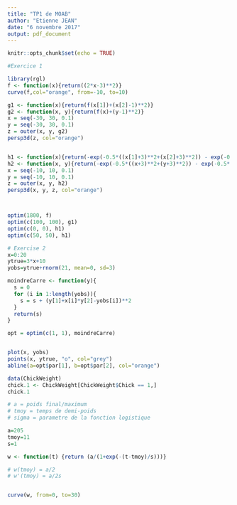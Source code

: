 ```yaml
---
title: "TP1 de MOAB"
author: "Etienne JEAN"
date: "6 novembre 2017"
output: pdf_document
---
```


```r
knitr::opts_chunk$set(echo = TRUE)
```


```r
#Exercice 1

library(rgl)
f <- function(x){return((2*x-3)**2)}
curve(f,col="orange", from=-10, to=10)

g1 <- function(x){return(f(x[1])+(x[2]-1)**2)}
g2 <- function(x, y){return(f(x)+(y-1)**2)}
x = seq(-30, 30, 0.1)
y = seq(-30, 30, 0.1)
z = outer(x, y, g2)
persp3d(z, col="orange")


h1 <- function(x){return(-exp(-0.5*((x[1]+3)**2+(x[2]+3)**2)) - exp(-0.5*(x[1]**2+x[2]**2)) - exp(-0.5*((x[1]-5)**2+(x[2]-5)**2)))}
h2 <- function(x, y){return(-exp(-0.5*((x+3)**2+(y+3)**2)) - exp(-0.5*(x**2+y**2)) - exp(-0.5*((x-5)**2+(y-5)**2)))}
x = seq(-10, 10, 0.1)
y = seq(-10, 10, 0.1)
z = outer(x, y, h2)
persp3d(x, y, z, col="orange")



optim(1800, f)
optim(c(100, 100), g1)
optim(c(0, 0), h1)
optim(c(50, 50), h1)

```



```r
# Exercise 2
x=0:20
ytrue=3*x+10
yobs=ytrue+rnorm(21, mean=0, sd=3)

moindreCarre <- function(y){
  s = 0
  for (i in 1:length(yobs)){
    s = s + (y[1]+x[i]*y[2]-yobs[i])**2
  }
  return(s)
}

opt = optim(c(1, 1), moindreCarre)


plot(x, yobs)
points(x, ytrue, "o", col="grey")
abline(a=opt$par[1], b=opt$par[2], col="orange")

```


```r

data(ChickWeight)
chick.1 <- ChickWeight[ChickWeight$Chick == 1,]
chick.1

# a = poids final/maximum
# tmoy = temps de demi-poids
# sigma = parametre de la fonction logistique

a=205
tmoy=11
s=1

w <- function(t) {return (a/(1+exp(-(t-tmoy)/s)))}

# w(tmoy) = a/2
# w'(tmoy) = a/2s


curve(w, from=0, to=30)




```
















































